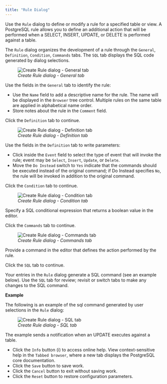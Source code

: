 ```yaml
---
title: "Rule Dialog"
---
```


<div id="rule_dialog" class="registered_link"></div>

Use the `Rule` dialog to define or modify a rule for a specified table or view. A PostgreSQL rule allows you to define an additional action that will be performed when a SELECT, INSERT, UPDATE, or DELETE is performed against a table.

The `Rule` dialog organizes the development of a rule through the `General`, `Definition`, `Condition`, `Commands` tabs. The `SQL` tab displays the SQL code generated by dialog selections.

<figure><img src="../../images/rule_general.png" class="align-center" alt="Create Rule dialog - General tab" /><figcaption aria-hidden="true"><em>Create Rule dialog - General tab</em></figcaption></figure>

Use the fields in the `General` tab to identify the rule:

-   Use the `Name` field to add a descriptive name for the rule. The name will be displayed in the `Browser` tree control. Multiple rules on the same table are applied in alphabetical name order.
-   Store notes about the rule in the `Comment` field.

Click the `Definition` tab to continue.

<figure><img src="../../images/rule_definition.png" class="align-center" alt="Create Rule dialog - Definition tab" /><figcaption aria-hidden="true"><em>Create Rule dialog - Definition tab</em></figcaption></figure>

Use the fields in the `Definition` tab to write parameters:

-   Click inside the `Event` field to select the type of event that will invoke the rule; event may be `Select`, `Insert`, `Update`, or `Delete`.
-   Move the `Do Instead` switch to `Yes` indicate that the commands should be executed instead of the original command; if Do Instead specifies `No`, the rule will be invoked in addition to the original command.

Click the `Condition` tab to continue.

<figure><img src="../../images/rule_condition.png" class="align-center" alt="Create Rule dialog - Condition tab" /><figcaption aria-hidden="true"><em>Create Rule dialog - Condition tab</em></figcaption></figure>

Specify a SQL conditional expression that returns a boolean value in the editor.

Click the `Commands` tab to continue.

<figure><img src="../../images/rule_commands.png" class="align-center" alt="Create Rule dialog - Commands tab" /><figcaption aria-hidden="true"><em>Create Rule dialog - Commands tab</em></figcaption></figure>

Provide a command in the editor that defines the action performed by the rule.

Click the `SQL` tab to continue.

Your entries in the `Rule` dialog generate a SQL command (see an example below). Use the `SQL` tab for review; revisit or switch tabs to make any changes to the SQL command.

**Example**

The following is an example of the sql command generated by user selections in the `Rule` dialog:

<figure><img src="../../images/rule_sql.png" class="align-center" alt="Create Rule dialog - SQL tab" /><figcaption aria-hidden="true"><em>Create Rule dialog - SQL tab</em></figcaption></figure>

The example sends a notification when an UPDATE executes against a table.

-   Click the `Info` button (i) to access online help. View context-sensitive help in the `Tabbed browser`, where a new tab displays the PostgreSQL core documentation.
-   Click the `Save` button to save work.
-   Click the `Cancel` button to exit without saving work.
-   Click the `Reset` button to restore configuration parameters.

